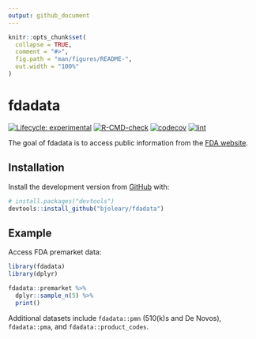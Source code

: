 ```yaml
---
output: github_document
---
```


<!-- README.md is generated from README.Rmd. Please edit that file -->

```r
knitr::opts_chunk$set(
  collapse = TRUE,
  comment = "#>",
  fig.path = "man/figures/README-",
  out.width = "100%"
)
```
# fdadata

<!-- badges: start -->
[![Lifecycle: experimental](https://img.shields.io/badge/lifecycle-experimental-orange.svg)](https://lifecycle.r-lib.org/articles/stages.html#experimental)
[![R-CMD-check](https://github.com/bjoleary/fdadata/workflows/R-CMD-check/badge.svg)](https://github.com/bjoleary/fdadata/actions?query=workflow%3AR-CMD-check)
[![codecov](https://codecov.io/gh/bjoleary/fdadata/branch/main/graph/badge.svg?token=1AZQLVTB0B)](https://codecov.io/gh/bjoleary/fdadata)
[![lint](https://github.com/bjoleary/fdadata/workflows/lint/badge.svg)](https://github.com/bjoleary/fdadata/actions?query=workflow%3Alint)
<!-- badges: end -->

The goal of fdadata is to access public information from the [FDA website](https://www.fda.gov).

## Installation

<!-- You can install the released version of fdadata from [CRAN](https://CRAN.R-project.org) with: -->

<!-- ``` r -->
<!-- install.packages("fdadata") -->
<!-- ``` -->

Install the development version from [GitHub](https://github.com/) with:

``` r
# install.packages("devtools")
devtools::install_github("bjoleary/fdadata")
```
## Example

Access FDA premarket data:

```r
library(fdadata)
library(dplyr)

fdadata::premarket %>% 
  dplyr::sample_n(5) %>% 
  print()
```

Additional datasets include `fdadata::pmn` (510(k)s and De Novos), 
`fdadata::pma`, and `fdadata::product_codes`. 
